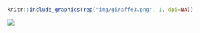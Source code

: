 # {-}
<!-- <img src="img/cover.png" alt="imapbook" style="width:100%;"> -->

```r
knitr::include_graphics(rep("img/giraffe3.png", 1, dpi=NA))
```


<!-- ![Background photos courtesy of Kay van der Horst](img/cover.png) -->
![](img/cover.png)

<!-- <img src="img/cover2.png" alt="imapbook" style="width:100%;"> -->
<!-- <img src="img/bbrp.png" alt="imapbook" style="width:100%;"> -->
